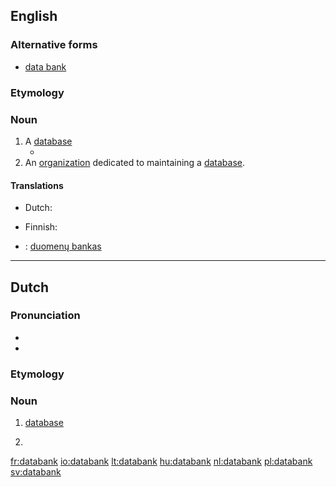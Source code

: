 ==English==

===Alternative forms===
* [[data bank]]

===Etymology===
{{compound|data|bank}}

===Noun===
{{en-noun}}

# A [[database]] {{gloss|collection of organized information in a regular structure}}
#* {{quote-book|title=Forensic dentistry|page=58|author=Paul G. Stimson, Curtis A. Mertz|year=1997|isbn=9780849381034|url=http://books.google.com/books?id=fQeMCINVeSEC|passage=The FBI, in cooperation with states' crime laboratories, has established its own '''databank''' called Combined DNA Index System (CODIS).}}
# An [[organization]] dedicated to maintaining a [[database]].

====Translations====
{{trans-see|database}}

{{trans-top|organisation maintaining a database}}
* Dutch: {{t+|nl|databank}}
{{trans-mid}}
* Finnish: {{t|fi|tietopankki}}
{{trans-bottom}}

{{checktrans-top}}
* {{ttbc|lv}}: [[duomenų bankas]]
{{trans-bottom}}

----

==Dutch==
{{wikipedia|lang=nl}}

===Pronunciation===
* {{audio|Nl-databank.ogg|Audio|lang=nl}}
*{{IPA|/'da:tabɑŋk/}}

===Etymology===
{{compound|data|bank|gloss2=bank, supply|lang=nl}}

===Noun===
{{nl-noun|f|-en|databankje}}

# [[database]] {{gloss|collection of computer-organised information}}
# {{l/en|databank}} {{gloss|organization}}

[[fr:databank]]
[[io:databank]]
[[lt:databank]]
[[hu:databank]]
[[nl:databank]]
[[pl:databank]]
[[sv:databank]]